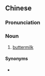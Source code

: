 {{also|酪浆}}
==Chinese==
{{zh-forms|s=酪浆}}

===Pronunciation===
{{zh-pron
|m=酪jiāng
|c=lok3 zoeng1
|cat=n
}}

===Noun===
{{zh-noun}}

# [[buttermilk]]

====Synonyms====
* {{zh-l|酪乳}}

{{zh-cat|Dairy products}}